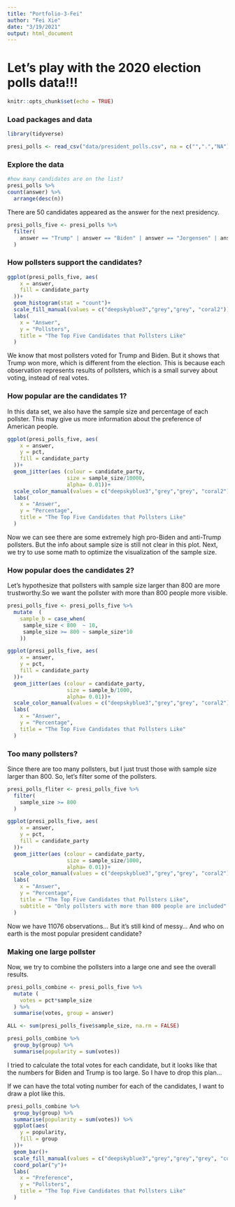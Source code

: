 ```yaml
---
title: "Portfolio-3-Fei"
author: "Fei Xie"
date: "3/19/2021"
output: html_document
---
```

# Let's play with the 2020 election polls data!!!

```r
knitr::opts_chunk$set(echo = TRUE)
```

### Load packages and data

```r
library(tidyverse) 
```

```r
presi_polls <- read_csv("data/president_polls.csv", na = c("",".","NA"))
```

### Explore the data

```r
#how many candidates are on the list?
presi_polls %>%
count(answer) %>%
  arrange(desc(n))
```
There are 50 candidates appeared as the answer for the next presidency. 

```r
presi_polls_five <- presi_polls %>%
  filter(
    answer == "Trump" | answer == "Biden" | answer == "Jorgensen" | answer == "Sanders" | answer == "Hawkins"
  )
```


### How pollsters support the candidates?
```r
ggplot(presi_polls_five, aes(
    x = answer,
    fill = candidate_party
  ))+
  geom_histogram(stat = "count")+
  scale_fill_manual(values = c("deepskyblue3","grey","grey", "coral2"))+
  labs(
    x = "Answer",
    y = "Pollsters",
    title = "The Top Five Candidates that Pollsters Like"
  )
```
We know that most pollsters voted for Trump and Biden. But it shows that Trump won more, which is different from the election. This is because each observation represents results of pollsters, which is a small survey about voting, instead of real votes.

### How popular are the candidates 1?

In this data set, we also have the sample size and percentage of each pollster. This may give us more information about the preference of American people.

```r
ggplot(presi_polls_five, aes(
    x = answer,
    y = pct,
    fill = candidate_party
  ))+
  geom_jitter(aes (colour = candidate_party,
                   size = sample_size/10000,
                   alpha= 0.01))+
  scale_color_manual(values = c("deepskyblue3","grey","grey", "coral2"))+
  labs(
    x = "Answer",
    y = "Percentage",
    title = "The Top Five Candidates that Pollsters Like"
  )
```

Now we can see there are some extremely high pro-Biden and anti-Trump pollsters. But the info about sample size is still not clear in this plot. Next, we try to use some math to optimize the visualization of the sample size.

### How popular does the candidates 2?

Let's hypothesize that pollsters with sample size larger than 800 are more trustworthy.So we want the pollster with more than 800 people more visible.

```r
presi_polls_five <- presi_polls_five %>%
  mutate  (
    sample_b = case_when(
     sample_size < 800  ~ 10,
     sample_size >= 800 ~ sample_size*10
    ))
```

```r
ggplot(presi_polls_five, aes(
    x = answer,
    y = pct,
    fill = candidate_party
  ))+
  geom_jitter(aes (colour = candidate_party,
                   size = sample_b/1000,
                   alpha= 0.01))+
  scale_color_manual(values = c("deepskyblue3","grey","grey", "coral2"))+
  labs(
    x = "Answer",
    y = "Percentage",
    title = "The Top Five Candidates that Pollsters Like"
  )
```

### Too many pollsters?

Since there are too many pollsters, but I just trust those with sample size larger than 800. So, let's filter some of the pollsters.

```r
presi_polls_fliter <- presi_polls_five %>%
  filter(
    sample_size >= 800
  )
```

```r
ggplot(presi_polls_five, aes(
    x = answer,
    y = pct,
    fill = candidate_party
  ))+
  geom_jitter(aes (colour = candidate_party,
                   size = sample_size/1000,
                   alpha= 0.01))+
  scale_color_manual(values = c("deepskyblue3","grey","grey", "coral2"))+
  labs(
    x = "Answer",
    y = "Percentage",
    title = "The Top Five Candidates that Pollsters Like",
    subtitle = "Only pollsters with more than 800 people are included"
  )
```
Now we have 11076 observations... But it's still kind of messy... And who on earth is the most popular president candidate?

### Making one large pollster

Now, we try to combine the pollsters into a large one and see the overall results.

```r
presi_polls_combine <- presi_polls_five %>%
  mutate (
    votes = pct*sample_size
  ) %>%
  summarise(votes, group = answer)
```

```r
ALL <- sum(presi_polls_five$sample_size, na.rm = FALSE)

presi_polls_combine %>%
  group_by(group) %>%
  summarise(popularity = sum(votes)) 
```

I tried to calculate the total votes for each candidate, but it looks like that the numbers for Biden and Trump is too large. So I have to drop this plan...

If we can have the total voting number for each of the candidates, I want to draw a plot like this.

```r
presi_polls_combine %>%
  group_by(group) %>%
  summarise(popularity = sum(votes)) %>%
  ggplot(aes(
    y = popularity,
    fill = group
  ))+
  geom_bar()+
  scale_fill_manual(values = c("deepskyblue3","grey","grey","grey", "coral2"))+
  coord_polar("y")+
  labs(
    x = "Preference",
    y = "Pollsters",
    title = "The Top Five Candidates that Pollsters Like"
  )
```


